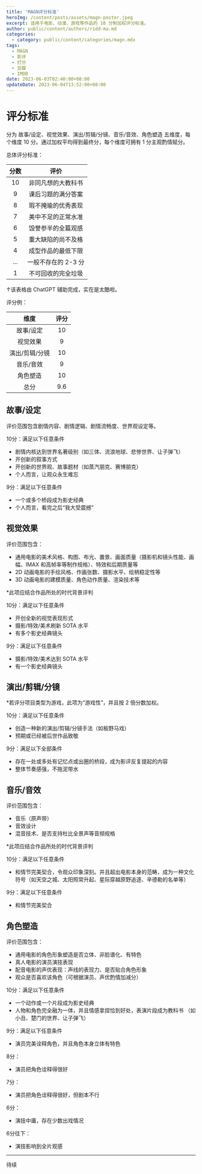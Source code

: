 ```yaml
---
title: 'MAGN评分标准'
heroImg: /content/posts/assets/magn-poster.jpeg
excerpt: 适用于电影、动漫、游戏等作品的 10 分制加权评分标准。
author: public/content/authors/ridd-ma.md
categories:
  - category: public/content/categories/magn.mdx
tags:
  - MAGN
  - 影评
  - 打分
  - 豆瓣
  - IMDB
date: 2023-06-03T02:40:00+08:00
updateDate: 2023-06-04T13:52:00+08:00
---
```



# 评分标准

分为 故事/设定、视觉效果、演出/剪辑/分镜、音乐/音效、角色塑造 五维度，每个维度 10 分。通过加权平均得到最终分，每个维度可拥有 1 分主观酌情赋分。

总体评分标准：

| 分数  | 评价           |
|:---:|:------------:|
| 10  | 非同凡想的大教科书    |
| 9   | 课后习题的满分答案    |
| 8   | 瑕不掩瑜的优秀表现    |
| 7   | 美中不足的正常水准    |
| 6   | 毁誉参半的全篇观感    |
| 5   | 重大缺陷的尚不及格    |
| 4   | 成型作品的最低下限    |
| ... | 一般不存在的 2-3 分 |
| 1   | 不可回收的完全垃圾    |

↑该表格由 ChatGPT 辅助完成，实在是太酷啦。

评分例：

| 维度         | 评分    |
|:--------:|:---:|
| 故事/设定    | 10  |
| 视觉效果     | 9   |
| 演出/剪辑/分镜 | 10  |
| 音乐/音效    | 9   |
| 角色塑造     | 10  |
| 总分       | 9.6 |

## 故事/设定

评价范围包含剧情内容、剧情逻辑、剧情流畅度、世界观设定等。

10分：满足以下任意条件
- 剧情内核达到世界名著级别（如三体、流浪地球、悲惨世界、让子弹飞）
- 开创新的叙事方式
- 开创新的世界观、故事题材（如蒸汽朋克、赛博朋克）
- 个人而言，让观众永生难忘

9分：满足以下任意条件
- 一个或多个桥段成为影史经典
- 个人而言，看完之后“我大受震撼”

## 视觉效果

评价范围包含：
- 通用电影的美术风格、构图、布光、置景、画面质量（摄影机和镜头性能、画幅、IMAX 和高帧率等制作规格）、特效和后期质量等
- 2D 动画电影的手绘风格、作画张数、摄影水平、绘柄稳定性等
- 3D 动画电影的建模质量、角色动作质量、渲染技术等

\*此项应结合作品所处的时代背景评判

10分：满足以下任意条件
- 开创全新的视觉表现形式
- 摄影/特效/美术刷新 SOTA 水平
- 有多个影史经典镜头

9分：满足以下任意条件
- 摄影/特效/美术达到 SOTA 水平
- 有一个影史经典镜头

## 演出/剪辑/分镜

\*若评分项目类型为游戏，此项为“游戏性”，并且按 2 倍分数加权。

10分：满足以下任意条件
- 创造一种新的演出/剪辑/分镜手法（如板野马戏）
- 预期或已经被后世作品致敬

9分：满足以下全部条件
- 存在一处或多处有记忆点或出圈的桥段，成为影评反复提起的内容
- 整体节奏感强，不拖泥带水

## 音乐/音效

评价范围包含：
- 音乐（原声带）
- 音效设计
- 混音技术、是否支持杜比全景声等音频规格

\*此项应结合作品所处的时代背景评判

10分：满足以下任意条件
- 和情节完美契合，令观众印象深刻。并且超出电影本身的范畴，成为一种文化符号（如天空之城、太阳照常升起、星际穿越原野追逐、辛德勒的名单等）

9分：满足以下任意条件
- 和情节完美契合

## 角色塑造

评价范围包含：
- 通用电影的角色形象塑造是否立体、非脸谱化、有特色
- 真人电影的演员演技表现
- 配音电影的声优表现：声线的表现力、是否贴合角色形象
- 观众是否喜欢该角色（可根据演员、声优酌情加减分）

10分：满足以下任意条件
- 一个动作或一个片段成为影史经典
- 人物和角色完全融为一体，并且情感拿捏恰到好处，表演片段成为教科书
（如小丑、楚门的世界、让子弹飞）

9分：满足以下任意条件
- 演员完美诠释角色，并且角色本身立体有特色

8分：
- 演员把角色诠释得很好

7分：
- 演员把角色诠释得很好，但剧本不行

6分：
- 演技中庸，存在少数出戏情况

6分往下：
- 演技影响到全片观感

---

待续
